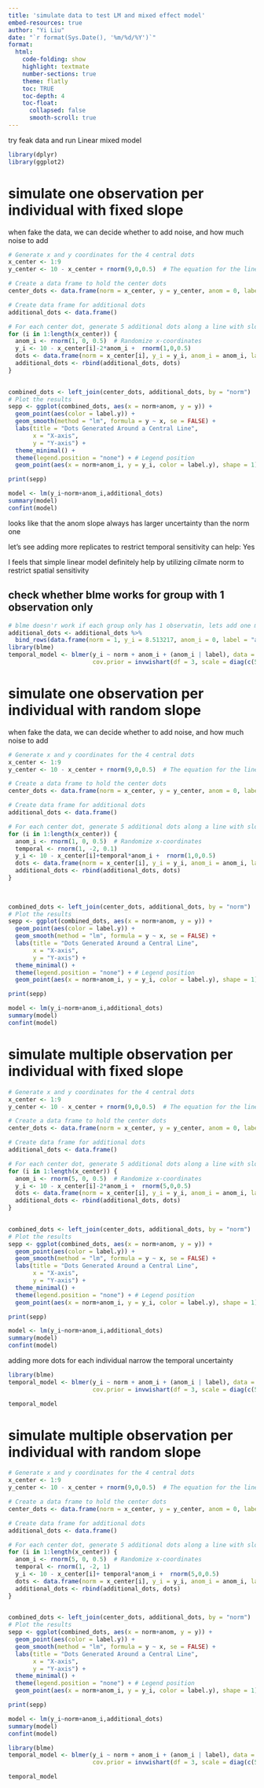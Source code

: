 ```yaml
---
title: 'simulate data to test LM and mixed effect model'
embed-resources: true
author: "Yi Liu"
date: "`r format(Sys.Date(), '%m/%d/%Y')`"
format:
  html:
    code-folding: show
    highlight: textmate
    number-sections: true
    theme: flatly
    toc: TRUE
    toc-depth: 4
    toc-float:
      collapsed: false
      smooth-scroll: true
---
```


try feak data and run Linear mixed model

```r
library(dplyr)
library(ggplot2)
```

# simulate one observation per individual with fixed slope
when fake the data, we can decide whether to add noise, and how much noise to add
```r

# Generate x and y coordinates for the 4 central dots
x_center <- 1:9
y_center <- 10 - x_center + rnorm(9,0,0.5)  # The equation for the line y = 5 - x

# Create a data frame to hold the center dots
center_dots <- data.frame(norm = x_center, y = y_center, anom = 0, label = "center")

# Create data frame for additional dots
additional_dots <- data.frame()

# For each center dot, generate 5 additional dots along a line with slope -2
for (i in 1:length(x_center)) {
  anom_i <- rnorm(1, 0, 0.5)  # Randomize x-coordinates
  y_i <- 10 - x_center[i]-2*anom_i +  rnorm(1,0,0.5)
  dots <- data.frame(norm = x_center[i], y_i = y_i, anom_i = anom_i, label = paste("around_center", i, sep = "_"))
  additional_dots <- rbind(additional_dots, dots)
}

  
combined_dots <- left_join(center_dots, additional_dots, by = "norm")
# Plot the results
sepp <- ggplot(combined_dots, aes(x = norm+anom, y = y)) +
  geom_point(aes(color = label.y)) +
  geom_smooth(method = "lm", formula = y ~ x, se = FALSE) +
  labs(title = "Dots Generated Around a Central Line",
       x = "X-axis",
       y = "Y-axis") +
  theme_minimal() +
  theme(legend.position = "none") + # Legend position
  geom_point(aes(x = norm+anom_i, y = y_i, color = label.y), shape = 1) 

print(sepp)
```

```r
model <- lm(y_i~norm+anom_i,additional_dots)
summary(model)
confint(model)
```
looks like that the anom slope always has larger uncertainty than the norm one

let's see adding more replicates to restrict temporal sensitivity can help: Yes

I feels that simple linear model definitely help by utilizing cilmate norm to restrict spatial sensitivity


## check whether blme works for group with 1 observation only
```r
# blme doesn'r work if each group only has 1 observatin, lets add one more to one of the group
additional_dots <- additional_dots %>% 
  bind_rows(data.frame(norm = 1, y_i = 8.513217, anom_i = 0, label = "around_center_1"))
library(blme)
temporal_model <- blmer(y_i ~ norm + anom_i + (anom_i | label), data = additional_dots,
                        cov.prior = invwishart(df = 3, scale = diag(c(50, 50), 2)))

```



# simulate one observation per individual with random slope
when fake the data, we can decide whether to add noise, and how much noise to add
```r

# Generate x and y coordinates for the 4 central dots
x_center <- 1:9
y_center <- 10 - x_center + rnorm(9,0,0.5)  # The equation for the line y = 5 - x

# Create a data frame to hold the center dots
center_dots <- data.frame(norm = x_center, y = y_center, anom = 0, label = "center")

# Create data frame for additional dots
additional_dots <- data.frame()

# For each center dot, generate 5 additional dots along a line with slope -2
for (i in 1:length(x_center)) {
  anom_i <- rnorm(1, 0, 0.5)  # Randomize x-coordinates
  temporal <- rnorm(1, -2, 0.1)
  y_i <- 10 - x_center[i]+temporal*anom_i +  rnorm(1,0,0.5)
  dots <- data.frame(norm = x_center[i], y_i = y_i, anom_i = anom_i, label = paste("around_center", i, sep = "_"))
  additional_dots <- rbind(additional_dots, dots)
}

  
  
combined_dots <- left_join(center_dots, additional_dots, by = "norm")
# Plot the results
sepp <- ggplot(combined_dots, aes(x = norm+anom, y = y)) +
  geom_point(aes(color = label.y)) +
  geom_smooth(method = "lm", formula = y ~ x, se = FALSE) +
  labs(title = "Dots Generated Around a Central Line",
       x = "X-axis",
       y = "Y-axis") +
  theme_minimal() +
  theme(legend.position = "none") + # Legend position
  geom_point(aes(x = norm+anom_i, y = y_i, color = label.y), shape = 1) 

print(sepp)
```

```r
model <- lm(y_i~norm+anom_i,additional_dots)
summary(model)
confint(model)
```
# simulate multiple observation per individual with fixed slope

```r

# Generate x and y coordinates for the 4 central dots
x_center <- 1:9
y_center <- 10 - x_center + rnorm(9,0,0.5)  # The equation for the line y = 5 - x

# Create a data frame to hold the center dots
center_dots <- data.frame(norm = x_center, y = y_center, anom = 0, label = "center")

# Create data frame for additional dots
additional_dots <- data.frame()

# For each center dot, generate 5 additional dots along a line with slope -2
for (i in 1:length(x_center)) {
  anom_i <- rnorm(5, 0, 0.5)  # Randomize x-coordinates
  y_i <- 10 - x_center[i]-2*anom_i +  rnorm(5,0,0.5)
  dots <- data.frame(norm = x_center[i], y_i = y_i, anom_i = anom_i, label = paste("around_center", i, sep = "_"))
  additional_dots <- rbind(additional_dots, dots)
}

  
combined_dots <- left_join(center_dots, additional_dots, by = "norm")
# Plot the results
sepp <- ggplot(combined_dots, aes(x = norm+anom, y = y)) +
  geom_point(aes(color = label.y)) +
  geom_smooth(method = "lm", formula = y ~ x, se = FALSE) +
  labs(title = "Dots Generated Around a Central Line",
       x = "X-axis",
       y = "Y-axis") +
  theme_minimal() +
  theme(legend.position = "none") + # Legend position
  geom_point(aes(x = norm+anom_i, y = y_i, color = label.y), shape = 1) 

print(sepp)
```
```r
model <- lm(y_i~norm+anom_i,additional_dots)
summary(model)
confint(model)
```
adding more dots for each individual narrow the temporal uncertainty

```r
library(blme)
temporal_model <- blmer(y_i ~ norm + anom_i + (anom_i | label), data = additional_dots,
                        cov.prior = invwishart(df = 3, scale = diag(c(50, 50), 2)))

temporal_model
```

# simulate multiple observation per individual with random slope

```r

# Generate x and y coordinates for the 4 central dots
x_center <- 1:9
y_center <- 10 - x_center + rnorm(9,0,0.5)  # The equation for the line y = 5 - x

# Create a data frame to hold the center dots
center_dots <- data.frame(norm = x_center, y = y_center, anom = 0, label = "center")

# Create data frame for additional dots
additional_dots <- data.frame()

# For each center dot, generate 5 additional dots along a line with slope -2
for (i in 1:length(x_center)) {
  anom_i <- rnorm(5, 0, 0.5)  # Randomize x-coordinates
  temporal <- rnorm(1, -2, 1)
  y_i <- 10 - x_center[i]+ temporal*anom_i +  rnorm(5,0,0.5)
  dots <- data.frame(norm = x_center[i], y_i = y_i, anom_i = anom_i, label = paste("around_center", i, sep = "_"))
  additional_dots <- rbind(additional_dots, dots)
}

  
combined_dots <- left_join(center_dots, additional_dots, by = "norm")
# Plot the results
sepp <- ggplot(combined_dots, aes(x = norm+anom, y = y)) +
  geom_point(aes(color = label.y)) +
  geom_smooth(method = "lm", formula = y ~ x, se = FALSE) +
  labs(title = "Dots Generated Around a Central Line",
       x = "X-axis",
       y = "Y-axis") +
  theme_minimal() +
  theme(legend.position = "none") + # Legend position
  geom_point(aes(x = norm+anom_i, y = y_i, color = label.y), shape = 1) 

print(sepp)
```

```r
model <- lm(y_i~norm+anom_i,additional_dots)
summary(model)
confint(model)
```
```r
library(blme)
temporal_model <- blmer(y_i ~ norm + anom_i + (anom_i | label), data = additional_dots,
                        cov.prior = invwishart(df = 3, scale = diag(c(50, 50), 2)))

temporal_model
```